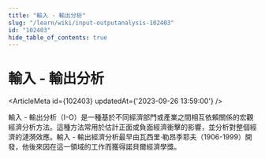 ```yaml
---
title: "輸入 - 輸出分析"
slug: "/learn/wiki/input-outputanalysis-102403"
id: "102403"
hide_table_of_contents: true
---
```



# 輸入 - 輸出分析

<ArticleMeta id={102403} updatedAt={'2023-09-26 13:59:00'} />
<div className='border-solid border-b border-t-0 my-4 border-[var(--ifm-color-gray-300)]' />

輸入 - 輸出分析（I-O）是一種基於不同經濟部門或產業之間相互依賴關係的宏觀經濟分析方法。這種方法常用於估計正面或負面經濟衝擊的影響，並分析對整個經濟的漣漪效應。輸入 - 輸出經濟分析最早由瓦西里·勒昂季耶夫（1906-1999）開發，他後來因在這一領域的工作而獲得諾貝爾經濟學獎。

